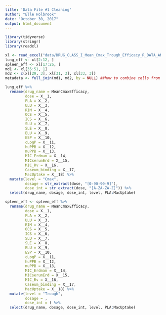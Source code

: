 ```yaml
---
title: 'Data File #1 Cleaning'
author: "Elle Holbrook"
date: "October 30, 2017"
output: html_document
---
```


```r
library(tidyverse)
library(stringr)
library(readxl)
```

```r
xl <- read_excel("data/DRUG_CLASS_I_Mean_Cmax_Trough_Efficacy_R_DATA_ANALYSIS.xlsx")
lung_eff <- xl[2:12, ]
spleen_eff <- xl[17:26, ]
md1 <- xl[35:51, 1]
md2 <- c(xl[29, 3], xl[31, 3], xl[33, 3])
metadata <- full_join(md1, md2, by = NULL) ##how to combine cells from different columns into one?
```

```r
lung_eff %>% 
  rename(drug_name = MeanCmaxEfficacy,
         dose = X__1,
         PLA = X__2,
         ULU = X__3,
         RIM = X__4,
         OCS = X__5,
         ICS = X__6,
         SLU = X__7,
         SLE = X__8,
         ELU = X__9,
         ESP = X__10,
         cLogP = X__11,
         huPPB = X__12,
         muPPB = X__13,
         MIC_Erdman = X__14,
         MICserumErd = X__15,
         MIC_Rv = X__16,
         Caseum_binding = X__17,
         MacUptake = X__18) %>% 
  mutate(level = "Cmax",
         dosage = str_extract(dose, "[0-90-90-9]"),
         dose_int = str_extract(dose, "[A-ZA-ZA-Z]")) %>% 
  select(drug_name, dosage, dose_int, level, PLA:MacUptake)

spleen_eff <- spleen_eff %>% 
  rename(drug_name = MeanCmaxEfficacy,
         dose = X__1,
         PLA = X__2,
         ULU = X__3,
         RIM = X__4,
         OCS = X__5,
         ICS = X__6,
         SLU = X__7,
         SLE = X__8,
         ELU = X__9,
         ESP = X__10,
         cLogP = X__11,
         huPPB = X__12,
         muPPB = X__13,
         MIC_Erdman = X__14,
         MICserumErd = X__15,
         MIC_Rv = X__16,
         Caseum_binding = X__17,
         MacUptake = X__18) %>% 
  mutate(level = "Trough",
         dosage = ,
         dose_int = ) %>% 
  select(drug_name, dosage, dose_int, level, PLA:MacUptake)
```
